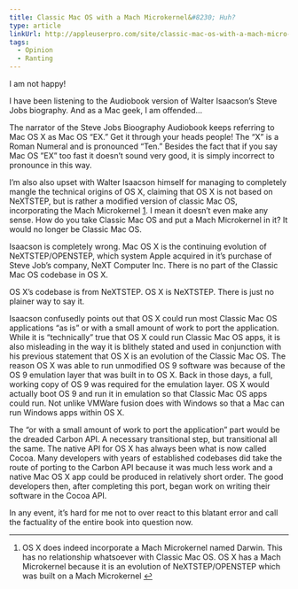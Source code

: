 ```yaml
---
title: Classic Mac OS with a Mach Microkernel&#8230; Huh?
type: article
linkUrl: http://appleuserpro.com/site/classic-mac-os-with-a-mach-micro-kernel...-huh
tags:
  - Opinion
  - Ranting
---
```


I am not happy!

I have been listening to the Audiobook version of Walter Isaacson’s Steve Jobs biography. And as a Mac geek, I am offended…

The narrator of the Steve Jobs Bioography Audiobook keeps referring to Mac OS X as Mac OS “EX.” Get it through your heads people! The “X” is a Roman Numeral and is pronounced “Ten.” Besides the fact that if you say Mac OS ”EX” too fast it doesn’t sound very good, it is simply incorrect to pronounce in this way.

I’m also also upset with Walter Isaacson himself for managing to completely mangle the technical origins of OS X, claiming that OS X is not based on NeXTSTEP, but is rather a modified version of classic Mac OS, incorporating the Mach Microkernel [1](#mach-fn1). I mean it doesn’t even make any sense. How do you take Classic Mac OS and put a Mach Microkernel in it? It would no longer be Classic Mac OS.

Isaacson is completely wrong. Mac OS X is the continuing evolution of NeXTSTEP/OPENSTEP, which system Apple acquired in it’s purchase of Steve Job’s company, NeXT Computer Inc. There is no part of the Classic Mac OS codebase in OS X.

OS X’s codebase is from NeXTSTEP. OS X is NeXTSTEP. There is just no plainer way to say it.

Isaacson confusedly points out that OS X could run most Classic Mac OS applications “as is” or with a small amount of work to port the application. While it is “technically” true that OS X could run Classic Mac OS apps, it is also misleading in the way it is blithely stated and used in conjunction with his previous statement that OS X is an evolution of the Classic Mac OS. The reason OS X was able to run unmodified OS 9 software was because of the OS 9 emulation layer that was built in to OS X. Back in those days, a full, working copy of OS 9 was required for the emulation layer. OS X would actually boot OS 9 and run it in emulation so that Classic Mac OS apps could run. Not unlike VMWare fusion does with Windows so that a Mac can run Windows apps within OS X.

The “or with a small amount of work to port the application” part would be the dreaded Carbon API. A necessary transitional step, but transitional all the same. The native API for OS X has always been what is now called Cocoa. Many developers with years of established codebases did take the route of porting to the Carbon API because it was much less work and a native Mac OS X app could be produced in relatively short order. The good developers then, after completing this port, began work on writing their software in the Cocoa API.

In any event, it’s hard for me not to over react to this blatant error and call the factuality of the entire book into question now.

* * *

1.  OS X does indeed incorporate a Mach Microkernel named Darwin. This has no relationship whatsoever with Classic Mac OS. OS X has a Mach Microkernel because it is an evolution of NeXTSTEP/OPENSTEP which was built on a Mach Microkernel [↩](#mach-fn1-ref)
